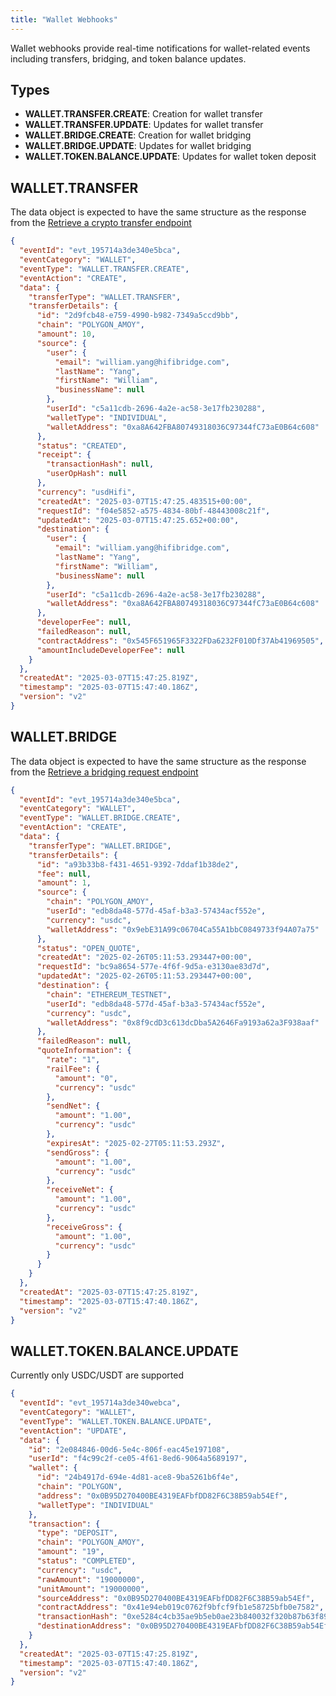 ```yaml
---
title: "Wallet Webhooks"
---
```


Wallet webhooks provide real-time notifications for wallet-related events including transfers, bridging, and token balance updates.

## Types

- **WALLET.TRANSFER.CREATE**: Creation for wallet transfer
- **WALLET.TRANSFER.UPDATE**: Updates for wallet transfer
- **WALLET.BRIDGE.CREATE**: Creation for wallet bridging
- **WALLET.BRIDGE.UPDATE**: Updates for wallet bridging
- **WALLET.TOKEN.BALANCE.UPDATE**: Updates for wallet token deposit

## WALLET.TRANSFER

The data object is expected to have the same structure as the response from the [Retrieve a crypto transfer endpoint](/api-reference/wallet/retrieve-a-crypto-transfer)

```json
{
  "eventId": "evt_195714a3de340e5bca",
  "eventCategory": "WALLET",
  "eventType": "WALLET.TRANSFER.CREATE",
  "eventAction": "CREATE",
  "data": {
    "transferType": "WALLET.TRANSFER",
    "transferDetails": {
      "id": "2d9fcb48-e759-4990-b982-7349a5ccd9bb",
      "chain": "POLYGON_AMOY",
      "amount": 10,
      "source": {
        "user": {
          "email": "william.yang@hifibridge.com",
          "lastName": "Yang",
          "firstName": "William",
          "businessName": null
        },
        "userId": "c5a11cdb-2696-4a2e-ac58-3e17fb230288",
        "walletType": "INDIVIDUAL",
        "walletAddress": "0xa8A642FBA80749318036C97344fC73aE0B64c608"
      },
      "status": "CREATED",
      "receipt": {
        "transactionHash": null,
        "userOpHash": null
      },
      "currency": "usdHifi",
      "createdAt": "2025-03-07T15:47:25.483515+00:00",
      "requestId": "f04e5852-a575-4834-80bf-48443008c21f",
      "updatedAt": "2025-03-07T15:47:25.652+00:00",
      "destination": {
        "user": {
          "email": "william.yang@hifibridge.com",
          "lastName": "Yang",
          "firstName": "William",
          "businessName": null
        },
        "userId": "c5a11cdb-2696-4a2e-ac58-3e17fb230288",
        "walletAddress": "0xa8A642FBA80749318036C97344fC73aE0B64c608"
      },
      "developerFee": null,
      "failedReason": null,
      "contractAddress": "0x545F651965F3322FDa6232F010Df37Ab41969505",
      "amountIncludeDeveloperFee": null
    }
  },
  "createdAt": "2025-03-07T15:47:25.819Z",
  "timestamp": "2025-03-07T15:47:40.186Z",
  "version": "v2"
}
```

## WALLET.BRIDGE

The data object is expected to have the same structure as the response from the [Retrieve a bridging request endpoint](/api-reference/wallet/retrieve-a-bridging-request)

```json
{
  "eventId": "evt_195714a3de340e5bca",
  "eventCategory": "WALLET",
  "eventType": "WALLET.BRIDGE.CREATE",
  "eventAction": "CREATE",
  "data": {
    "transferType": "WALLET.BRIDGE",
    "transferDetails": {
      "id": "a93b33b8-f431-4651-9392-7ddaf1b38de2",
      "fee": null,
      "amount": 1,
      "source": {
        "chain": "POLYGON_AMOY",
        "userId": "edb8da48-577d-45af-b3a3-57434acf552e",
        "currency": "usdc",
        "walletAddress": "0x9ebE31A99c06704Ca55A1bbC0849733f94A07a75"
      },
      "status": "OPEN_QUOTE",
      "createdAt": "2025-02-26T05:11:53.293447+00:00",
      "requestId": "bc9a8654-577e-4f6f-9d5a-e3130ae83d7d",
      "updatedAt": "2025-02-26T05:11:53.293447+00:00",
      "destination": {
        "chain": "ETHEREUM_TESTNET",
        "userId": "edb8da48-577d-45af-b3a3-57434acf552e",
        "currency": "usdc",
        "walletAddress": "0x8f9cdD3c613dcDba5A2646Fa9193a62a3F938aaf"
      },
      "failedReason": null,
      "quoteInformation": {
        "rate": "1",
        "railFee": {
          "amount": "0",
          "currency": "usdc"
        },
        "sendNet": {
          "amount": "1.00",
          "currency": "usdc"
        },
        "expiresAt": "2025-02-27T05:11:53.293Z",
        "sendGross": {
          "amount": "1.00",
          "currency": "usdc"
        },
        "receiveNet": {
          "amount": "1.00",
          "currency": "usdc"
        },
        "receiveGross": {
          "amount": "1.00",
          "currency": "usdc"
        }
      }
    }
  },
  "createdAt": "2025-03-07T15:47:25.819Z",
  "timestamp": "2025-03-07T15:47:40.186Z",
  "version": "v2"
}
```

## WALLET.TOKEN.BALANCE.UPDATE

<Note>Currently only USDC/USDT are supported</Note>

```json
{
  "eventId": "evt_195714a3de340webca",
  "eventCategory": "WALLET",
  "eventType": "WALLET.TOKEN.BALANCE.UPDATE",
  "eventAction": "UPDATE",
  "data": {
    "id": "2e084846-00d6-5e4c-806f-eac45e197108",
    "userId": "f4c99c2f-ce05-4f61-8ed6-9064a5689197",
    "wallet": {
      "id": "24b4917d-694e-4d81-ace8-9ba5261b6f4e",
      "chain": "POLYGON",
      "address": "0x0B95D270400BE4319EAFbfDD82F6C38B59ab54Ef",
      "walletType": "INDIVIDUAL"
    },
    "transaction": {
      "type": "DEPOSIT",
      "chain": "POLYGON_AMOY",
      "amount": "19",
      "status": "COMPLETED",
      "currency": "usdc",
      "rawAmount": "19000000",
      "unitAmount": "19000000",
      "sourceAddress": "0x0B95D270400BE4319EAFbfDD82F6C38B59ab54Ef",
      "contractAddress": "0x41e94eb019c0762f9bfcf9fb1e58725bfb0e7582",
      "transactionHash": "0xe5284c4cb35ae9b5eb0ae23b840032f320b87b63f8967ee9b67ee09dfe6a194a",
      "destinationAddress": "0x0B95D270400BE4319EAFbfDD82F6C38B59ab54Ef"
    }
  },
  "createdAt": "2025-03-07T15:47:25.819Z",
  "timestamp": "2025-03-07T15:47:40.186Z",
  "version": "v2"
}
```
